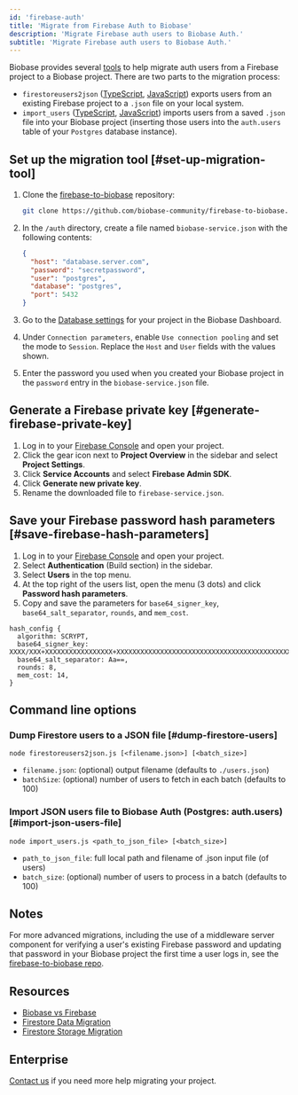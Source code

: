 ```yaml
---
id: 'firebase-auth'
title: 'Migrate from Firebase Auth to Biobase'
description: 'Migrate Firebase auth users to Biobase Auth.'
subtitle: 'Migrate Firebase auth users to Biobase Auth.'
---
```


Biobase provides several [tools](https://github.com/biobase-community/firebase-to-biobase/tree/main/auth) to help migrate auth users from a Firebase project to a Biobase project. There are two parts to the migration process:

- `firestoreusers2json` ([TypeScript](https://github.com/biobase-community/firebase-to-biobase/blob/main/auth/firestoreusers2json.ts), [JavaScript](https://github.com/biobase-community/firebase-to-biobase/blob/main/auth/firestoreusers2json.js)) exports users from an existing Firebase project to a `.json` file on your local system.
- `import_users` ([TypeScript](https://github.com/biobase-community/firebase-to-biobase/blob/main/auth/import_users.ts), [JavaScript](https://github.com/biobase-community/firebase-to-biobase/blob/main/auth/import_users.js)) imports users from a saved `.json` file into your Biobase project (inserting those users into the `auth.users` table of your `Postgres` database instance).

## Set up the migration tool [#set-up-migration-tool]

1. Clone the [firebase-to-biobase](https://github.com/biobase-community/firebase-to-biobase) repository:

   ```bash
   git clone https://github.com/biobase-community/firebase-to-biobase.git
   ```

1. In the `/auth` directory, create a file named `biobase-service.json` with the following contents:

   ```json
   {
     "host": "database.server.com",
     "password": "secretpassword",
     "user": "postgres",
     "database": "postgres",
     "port": 5432
   }
   ```

1. Go to the [Database settings](https://biobase.studio/dashboard/project/_/settings/database) for your project in the Biobase Dashboard.
1. Under `Connection parameters`, enable `Use connection pooling` and set the mode to `Session`. Replace the `Host` and `User` fields with the values shown.
1. Enter the password you used when you created your Biobase project in the `password` entry in the `biobase-service.json` file.

## Generate a Firebase private key [#generate-firebase-private-key]

1. Log in to your [Firebase Console](https://console.firebase.google.com/project) and open your project.
1. Click the gear icon next to **Project Overview** in the sidebar and select **Project Settings**.
1. Click **Service Accounts** and select **Firebase Admin SDK**.
1. Click **Generate new private key**.
1. Rename the downloaded file to `firebase-service.json`.

## Save your Firebase password hash parameters [#save-firebase-hash-parameters]

1. Log in to your [Firebase Console](https://console.firebase.google.com/project) and open your project.
1. Select **Authentication** (Build section) in the sidebar.
1. Select **Users** in the top menu.
1. At the top right of the users list, open the menu (3 dots) and click **Password hash parameters**.
1. Copy and save the parameters for `base64_signer_key`, `base64_salt_separator`, `rounds`, and `mem_cost`.

```text Sample
hash_config {
  algorithm: SCRYPT,
  base64_signer_key: XXXX/XXX+XXXXXXXXXXXXXXXXX+XXXXXXXXXXXXXXXXXXXXXXXXXXXXXXXXXXXXXXXXXXXXXXXXXXXXXXXXXXX==,
  base64_salt_separator: Aa==,
  rounds: 8,
  mem_cost: 14,
}
```

## Command line options

### Dump Firestore users to a JSON file [#dump-firestore-users]

`node firestoreusers2json.js [<filename.json>] [<batch_size>]`

- `filename.json`: (optional) output filename (defaults to `./users.json`)
- `batchSize`: (optional) number of users to fetch in each batch (defaults to 100)

### Import JSON users file to Biobase Auth (Postgres: auth.users) [#import-json-users-file]

`node import_users.js <path_to_json_file> [<batch_size>]`

- `path_to_json_file`: full local path and filename of .json input file (of users)
- `batch_size`: (optional) number of users to process in a batch (defaults to 100)

## Notes

For more advanced migrations, including the use of a middleware server component for verifying a user's existing Firebase password and updating that password in your Biobase project the first time a user logs in, see the [firebase-to-biobase repo](https://github.com/biobase-community/firebase-to-biobase/tree/main/auth).

## Resources

- [Biobase vs Firebase](https://biobase.studio/alternatives/biobase-vs-firebase)
- [Firestore Data Migration](/docs/guides/migrations/firestore-data)
- [Firestore Storage Migration](/docs/guides/migrations/firebase-storage)

## Enterprise

[Contact us](https://forms.biobase.studio/enterprise) if you need more help migrating your project.
